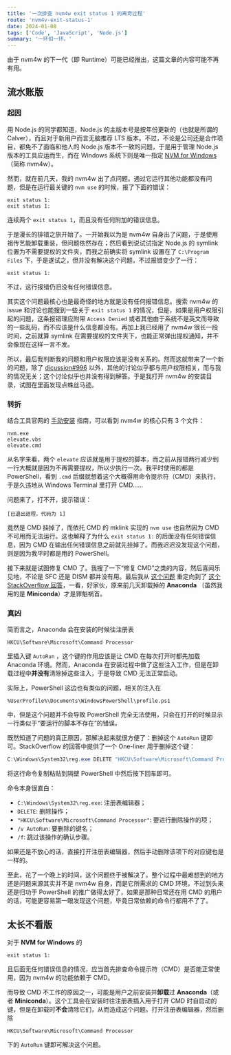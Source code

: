 ```yaml
---
title: '一次排查 nvm4w exit status 1 的离奇过程'
route: 'nvm4v-exit-status-1'
date: 2024-01-08
tags: ['Code', 'JavaScript', 'Node.js']
summary: '一环扣一环。'
---
```



<Warning title='时效性'>
  由于 nvm4w 的下一代（即 Runtime）可能已经推出，这篇文章的内容可能不再有用。
</Warning>

## 流水账版

### 起因

用 Node.js 的同学都知道，Node.js 的主版本号是按年份更新的（也就是所谓的 Calver），而且对于新用户而言无脑推荐 LTS 版本。不过，不论是公司还是合作项目，都免不了面临和他人的 Node.js 版本不一致的问题，于是用于管理 Node.js 版本的工具应运而生，而在 Windows 系统下则是唯一指定 [NVM for Windows](https://github.com/coreybutler/nvm-windows)（简称 nvm4w）。

然而，就在前几天，我的 nvm4w 出了点问题。通过它运行其他功能都没有问题，但是在运行最关键的 `nvm use` 的时候，报了下面的错误：

```
exit status 1:
exit status 1:
```

连续两个 `exit status 1`，而且没有任何附加的错误信息。

于是漫长的排错之旅开始了。一开始我以为是 nvm4w 自身出了问题，于是使用祖传艺能卸载重装，但问题依然存在；然后看到说试试指定 Node.js 的 symlink 位置为不需要提权的文件夹，而我之前确实将 symlink 设置在了 `C:\Program Files` 下，于是遂试之，但并没有解决这个问题，不过报错变少了一行：

```
exit status 1:
```

不过，这行报错仍旧没有任何错误信息。

其实这个问题最核心也是最奇怪的地方就是没有任何报错信息。搜索 nvm4w 的 issue 和讨论也能搜到一些关于 `exit status 1` 的情况，但是，如果是用户权限引起的问题，这条报错理应附带 `Access Denied` 或者其他由于系统不是英文而导致的一些乱码，而不应该是什么信息都没有。再加上我已经用了 nvm4w 很长一段时间，之前就算 symlink 在需要提权的文件夹下，也能正常弹出提权通知，并不会像现在这样一言不发。

所以，最后我判断我的问题和用户权限应该是没有关系的。然而这就带来了一个新的问题，除了 [dicussion#996](https://github.com/coreybutler/nvm-windows/discussions/996) 以外，其他的讨论似乎都与用户权限相关，而与我的情况无关；这个讨论似乎也并没有得到解答。于是我打开 nvm4w 的安装目录，试图在里面发现点蛛丝马迹。

### 转折

结合工具官网的 [手动安装](https://github.com/coreybutler/nvm-windows/wiki#manual-installation) 指南，可以看到 nvm4w 的核心只有 3 个文件：

```
nvm.exe
elevate.vbs
elevate.cmd
```

从名字来看，两个 `elevate` 应该就是用于提权的脚本，而之前从报错两行减少到一行大概就是因为不再需要提权，所以少执行一次。我平时使用的都是 PowerShell，看到 `.cmd` 后缀就想着这个大概得用命令提示符（CMD）来执行，于是久违地从 Windows Terminal 里打开 CMD……

问题来了，打不开，提示错误：

```
[已退出进程，代码为 1]
```

竟然是 CMD 挂掉了，而依托 CMD 的 mklink 实现的 `nvm use` 也自然因为 CMD 不可用而无法运行。这也解释了为什么 `exit status 1:` 的后面没有任何错误信息，因为 CMD 在输出任何错误信息之前就先挂掉了。而我迟迟没发现这个问题，则是因为我平时都是用的 PowerShell。

接下来就是试图修复 CMD 了。我搜了一下“修复 CMD”之类的内容，然后喜闻乐见地，不论是 SFC 还是 DISM 都并没有用。最后我从 [这个问题](https://answers.microsoft.com/en-us/windows/forum/all/windows-11-cmd-error-process-exited-with-code-1/1bcea9d7-2ca5-46f8-8b5c-13e0e6b72879) 重定向到了 [这个 StackOverflow 回答](https://stackoverflow.com/questions/66335300/cmd-crashes-with-exit-code-1-after-uninstalling-anaconda)，一看，好家伙，原来前几天卸载掉的 **Anaconda** （虽然我用的是 **Miniconda**）才是罪魁祸首。

### 真凶

简而言之，Anaconda 会在安装的时候往注册表

```
HKCU\Software\Microsoft\Command Processor
```

里插入键 `AutoRun` ，这个键的作用应该是让 CMD 在每次打开时都先加载 Anaconda 环境。然而，Anaconda 在安装过程中做了这些注入工作，但是在卸载过程中**并没有**清除掉这些注入，于是导致 CMD 无法正常启动。

实际上，PowerShell 这边也有类似的问题，相关的注入在

```
%UserProfile%\Documents\WindowsPowerShell\profile.ps1
```

中，但是这个问题并不会导致 PowerShell 完全无法使用，只会在打开的时候显示一行类似于“要运行的脚本不存在”的错误。

既然知道了问题的真正原因，那解决起来就很方便了：删掉这个 `AutoRun` 键即可。StackOverflow 的回答中提供了一个 One-liner 用于删掉这个键：

```powershell
C:\Windows\System32\reg.exe DELETE "HKCU\Software\Microsoft\Command Processor" /v AutoRun /f
```

将这行命令复制粘贴到隔壁 PowerShell 中然后按下回车即可。

命令本身很直白：

- `C:\Windows\System32\reg.exe`: 注册表编辑器；
- `DELETE`: 删除操作；
- `"HKCU\Software\Microsoft\Command Processor"`: 要进行删除操作的项；
- `/v AutoRun`: 要删除的键名；
- `/f`: 跳过该操作的确认步骤。

如果还是不放心的话，直接打开注册表编辑器，然后手动删除该项下的对应键也是一样的。

至此，花了一个晚上的时间，这个问题终于被解决了。整个过程中最难想到的地方还是问题来源其实并不是 nvm4w 自身，而是它所需求的 CMD 环境，不过到头来还是归功于 PowerShell 的推广做得太好了，如果是那种日常还在用 CMD 的用户的话，可能更容易第一眼发现这个问题，毕竟日常依赖的命令行都用不了了。

## 太长不看版

对于 **NVM for Windows** 的

```
exit status 1:
```

且后面无任何错误信息的情况，应当首先排查命令提示符（CMD）是否能正常使用，因为 nvm4w 的功能依赖于 CMD。

而导致 CMD 不工作的原因之一，可能是用户之前安装并**卸载**过 **Anaconda**（或者 **Miniconda**）。这个工具会在安装时往注册表插入用于打开 CMD 时自启动的键，但是在卸载时**不会**清除它们，从而造成这个问题。打开注册表编辑器，然后删除

```
HKCU\Software\Microsoft\Command Processor
```

下的 `AutoRun` 键即可解决这个问题。
